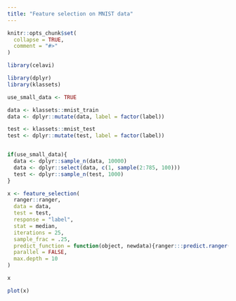 ```yaml
---
title: "Feature selection on MNIST data"
---
```


```r
knitr::opts_chunk$set(
  collapse = TRUE,
  comment = "#>"
)
```

```r
library(celavi)
```

```r
library(dplyr)
library(klassets)

use_small_data <- TRUE

data <- klassets::mnist_train
data <- dplyr::mutate(data, label = factor(label))

test <- klassets::mnist_test
test <- dplyr::mutate(test, label = factor(label))


if(use_small_data){
  data <- dplyr::sample_n(data, 10000)
  data <- dplyr::select(data, c(1, sample(2:785, 100)))  
  test <- dplyr::sample_n(test, 1000)
}
```


```r
x <- feature_selection(
  ranger::ranger,
  data = data,
  test = test,
  response = "label",
  stat = median,
  iterations = 25,
  sample_frac = .25,
  predict_function = function(object, newdata){ranger:::predict.ranger(object, data = newdata)$predictions},
  parallel = FALSE,
  max.depth = 10
)

x

plot(x)
```

